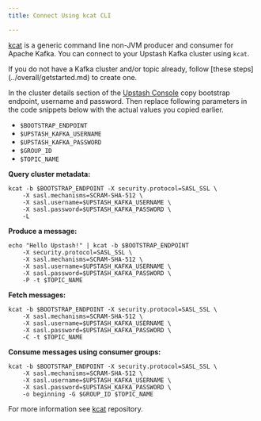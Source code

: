 ```yaml
---
title: Connect Using kcat CLI

---
```


[kcat](https://github.com/edenhill/kcat) is a generic command line non-JVM producer and consumer for Apache Kafka.
You can connect to your Upstash Kafka cluster using `kcat`.


<Info>
If you do not have a Kafka cluster and/or topic already, follow [these steps](../overall/getstarted.md) to create one.
</Info>

In the cluster details section of the [Upstash Console](https://console.upstash.com) copy bootstrap endpoint, username and password. 
Then replace following parameters in the code snippets below with the actual values you copied earlier.
- `$BOOTSTRAP_ENDPOINT`
- `$UPSTASH_KAFKA_USERNAME`
- `$UPSTASH_KAFKA_PASSWORD` 
- `$GROUP_ID` 
- `$TOPIC_NAME` 


**Query cluster metadata:**

```shell
kcat -b $BOOTSTRAP_ENDPOINT -X security.protocol=SASL_SSL \
    -X sasl.mechanisms=SCRAM-SHA-512 \ 
    -X sasl.username=$UPSTASH_KAFKA_USERNAME \
    -X sasl.password=$UPSTASH_KAFKA_PASSWORD \
    -L 
```

**Produce a message:**

```shell
echo "Hello Upstash!" | kcat -b $BOOTSTRAP_ENDPOINT 
    -X security.protocol=SASL_SSL \
    -X sasl.mechanisms=SCRAM-SHA-512 \ 
    -X sasl.username=$UPSTASH_KAFKA_USERNAME \
    -X sasl.password=$UPSTASH_KAFKA_PASSWORD \
    -P -t $TOPIC_NAME
```

**Fetch messages:**

```shell
kcat -b $BOOTSTRAP_ENDPOINT -X security.protocol=SASL_SSL \
    -X sasl.mechanisms=SCRAM-SHA-512 \ 
    -X sasl.username=$UPSTASH_KAFKA_USERNAME \
    -X sasl.password=$UPSTASH_KAFKA_PASSWORD \
    -C -t $TOPIC_NAME
```    

**Consume messages using consumer groups:**

```shell
kcat -b $BOOTSTRAP_ENDPOINT -X security.protocol=SASL_SSL \
    -X sasl.mechanisms=SCRAM-SHA-512 \ 
    -X sasl.username=$UPSTASH_KAFKA_USERNAME \
    -X sasl.password=$UPSTASH_KAFKA_PASSWORD \
    -o beginning -G $GROUP_ID $TOPIC_NAME
``` 

For more information see [kcat](https://github.com/edenhill/kcat) repository.
